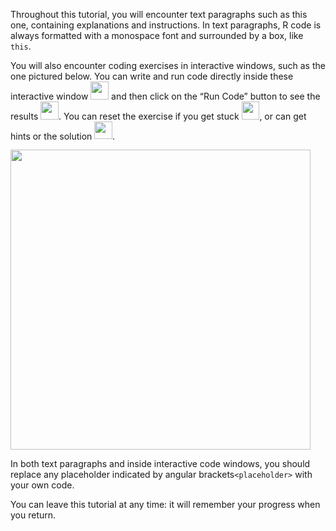 Throughout this tutorial, you will encounter text paragraphs such as this one, containing explanations and instructions. In text paragraphs, R code is always formatted with a monospace font and surrounded by a box, like `this`.  

You will also encounter coding exercises in interactive windows, such as the one pictured below. You can write and run code directly inside these interactive window ![](images/one.png){width=0.3in} and then click on the "Run Code" button to see the results ![](images/two.png){width=0.3in}. You can reset the exercise if you get stuck ![](images/three.png){width=0.3in}, or can get hints or the solution ![](images/four.png){width=0.3in}.

![](images/code_exercise_small.png){width=5in}

In both text paragraphs and inside interactive code windows,  you should replace any placeholder indicated by angular brackets`<placeholder>` with your own code.

You can leave this tutorial at any time: it will remember your progress when you return.
